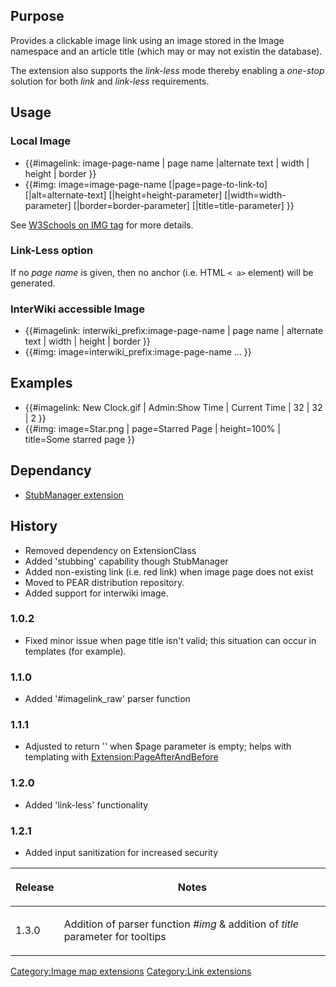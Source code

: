 {{Extension
|name        = ImageLink
|status      = stable
|type        = parser function
|author      = [[user:jldupont|Jean-Lou Dupont]]
|image       =
|version     = 1.3.0
|update      =
|mediawiki   = 1.8.2, 1.9.3, 1.10, 1.11
|download    = [http://mediawiki.googlecode.com/svn/trunk/extensions/ImageLink/ SVN]
|readme      =
|changelog   = See SVN ($Id$)
|description = 
|parameters  =
|rights      =
|example     =
}}
== Purpose==
Provides a clickable image link using an image stored in the Image namespace and an article title (which may or may not existin the database).

The extension also supports the ''link-less'' mode thereby enabling a ''one-stop'' solution for both ''link'' and ''link-less'' requirements.

== Usage ==
=== Local Image ===
* <nowiki>{{#imagelink: image-page-name | page name |alternate text | width | height | border }}</nowiki>
* <nowiki>{{#img: image=image-page-name [|page=page-to-link-to] [|alt=alternate-text] [|height=height-parameter] [|width=width-parameter] [|border=border-parameter] [|title=title-parameter] }}</nowiki>

See [http://www.w3schools.com/tags/tag_img.asp W3Schools on IMG tag] for more details.

=== Link-Less option ===
If no ''page name'' is given, then no anchor (i.e. HTML <code>< a></code> element) will be generated.

=== InterWiki accessible Image ===
* <nowiki>{{#imagelink: interwiki_prefix:image-page-name | page name | alternate text | width | height | border }}</nowiki>
* <nowiki>{{#img: image=interwiki_prefix:image-page-name ... }}</nowiki>

== Examples ==
* <nowiki>{{#imagelink: New Clock.gif | Admin:Show Time | Current Time | 32 | 32 | 2 }}</nowiki>
* <nowiki>{{#img: image=Star.png | page=Starred Page | height=100% | title=Some starred page }}</nowiki>

== Dependancy ==
* [[Extension:StubManager|StubManager extension]]

{{Pear|ImageLink}}

== History ==
* Removed dependency on ExtensionClass
* Added 'stubbing' capability though StubManager
* Added non-existing link (i.e. red link) when image page does not exist
* Moved to PEAR distribution repository.
* Added support for interwiki image.
=== 1.0.2 ===
* Fixed minor issue when page title isn't valid; this situation can occur in templates (for example).
=== 1.1.0 ===
* Added '#imagelink_raw' parser function
=== 1.1.1 ===
* Adjusted to return '' when $page parameter is empty; helps with templating with [[Extension:PageAfterAndBefore]]
=== 1.2.0 ===
* Added 'link-less' functionality
=== 1.2.1 ===
* Added input sanitization for increased security

{|border=1
! Release !! Notes
|-
| 1.3.0 || Addition of parser function ''#img'' & addition of ''title'' parameter for tooltips
|}

[[Category:Image map extensions]]
[[Category:Link extensions]]

